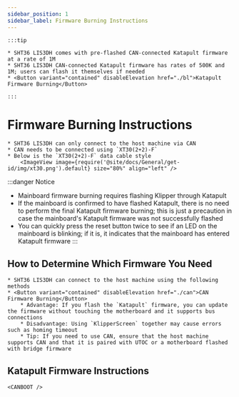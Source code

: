 ```yaml
---
sidebar_position: 1
sidebar_label: Firmware Burning Instructions
---
```







    :::tip

    * SHT36 LIS3DH comes with pre-flashed CAN-connected Katapult firmware at a rate of 1M
    * SHT36 LIS3DH CAN-connected Katapult firmware has rates of 500K and 1M; users can flash it themselves if needed
    * <Button variant="contained" disableElevation href="./bl">Katapult Firmware Burning</Button>

    :::

# Firmware Burning Instructions

    * SHT36 LIS3DH can only connect to the host machine via CAN
    * CAN needs to be connected using `XT30(2+2)-F`
    * Below is the `XT30(2+2)-F` data cable style
        <ImageView image={require('@site/docs/General/get-id/img/xt30.png').default} size="80%" align="left" />

:::danger Notice
* Mainboard firmware burning requires flashing Klipper through Katapult
* If the mainboard is confirmed to have flashed Katapult, there is no need to perform the final Katapult firmware burning; this is just a precaution in case the mainboard's Katapult firmware was not successfully flashed
* You can quickly press the reset button twice to see if an LED on the mainboard is blinking; if it is, it indicates that the mainboard has entered Katapult firmware
:::

## How to Determine Which Firmware You Need

    * SHT36 LIS3DH can connect to the host machine using the following methods
    * <Button variant="contained" disableElevation href="./can">CAN Firmware Burning</Button>
        * Advantage: If you flash the `Katapult` firmware, you can update the firmware without touching the motherboard and it supports bus connections
        * Disadvantage: Using `KlipperScreen` together may cause errors such as homing timeout
        * Tip: If you need to use CAN, ensure that the host machine supports CAN and that it is paired with UTOC or a motherboard flashed with bridge firmware

## Katapult Firmware Instructions

    <CANBOOT />